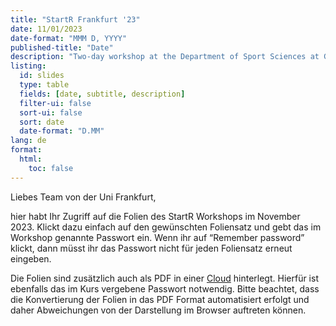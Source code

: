 ```yaml
---
title: "StartR Frankfurt '23"
date: 11/01/2023
date-format: "MMM D, YYYY"
published-title: "Date"
description: "Two-day workshop at the Department of Sport Sciences at Goethe University Frankfurt."
listing: 
  id: slides
  type: table
  fields: [date, subtitle, description]
  filter-ui: false
  sort-ui: false
  sort: date
  date-format: "D.MM"
lang: de
format: 
  html: 
    toc: false
---
```


Liebes Team von der Uni Frankfurt,

hier habt Ihr Zugriff auf die Folien des StartR Workshops im November 2023. Klickt dazu einfach auf den gewünschten Foliensatz und gebt das im Workshop genannte Passwort ein. Wenn ihr auf "Remember password" klickt, dann müsst ihr das Passwort nicht für jeden Foliensatz erneut eingeben.

Die Folien sind zusätzlich auch als PDF in einer [Cloud](https://cloud.uni-konstanz.de/index.php/s/mQoYfKasxPkfaNm){.external target="_blank"} hinterlegt. Hierfür ist ebenfalls das im Kurs vergebene Passwort notwendig. Bitte beachtet, dass die Konvertierung der Folien in das PDF Format automatisiert erfolgt und daher Abweichungen von der Darstellung im Browser auftreten können.

::: {#slides}
:::
